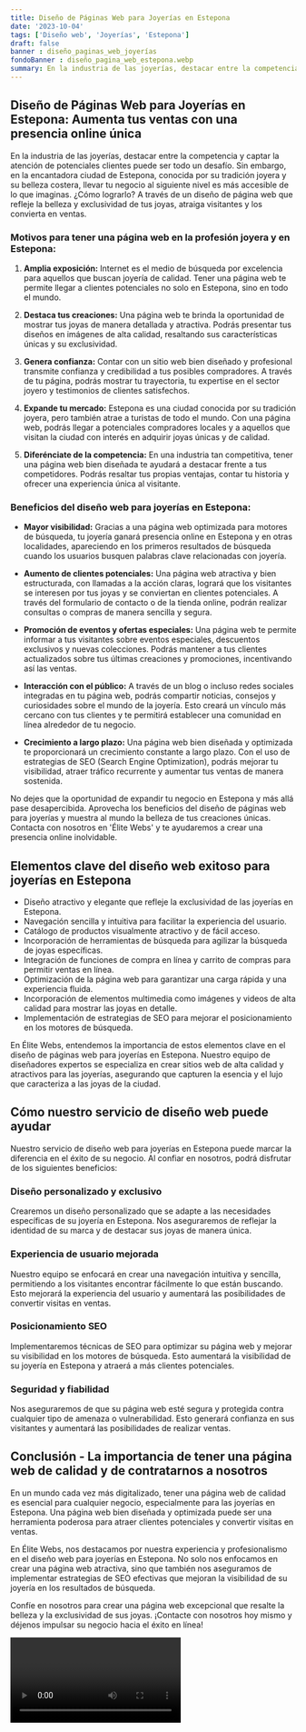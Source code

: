 ```yaml
---
title: Diseño de Páginas Web para Joyerías en Estepona
date: '2023-10-04'
tags: ['Diseño web', 'Joyerías', 'Estepona']
draft: false
banner : diseño_paginas_web_joyerías
fondoBanner : diseño_pagina_web_estepona.webp
summary: En la industria de las joyerías, destacar entre la competencia y captar la atención de potenciales clientes puede ser todo un desafío. Sin embargo, en la encantadora ciudad de Estepona, conocida por su tradición joyera y su belleza costera, llevar tu negocio al siguiente nivel es más accesible de lo que imaginas. ¿Cómo lograrlo? A través de un diseño de página web que refleje la belleza y exclusividad de tus joyas, atraiga visitantes y los convierta en ventas.
---
```


## Diseño de Páginas Web para Joyerías en Estepona: Aumenta tus ventas con una presencia online única

En la industria de las joyerías, destacar entre la competencia y captar la atención de potenciales clientes puede ser todo un desafío. Sin embargo, en la encantadora ciudad de Estepona, conocida por su tradición joyera y su belleza costera, llevar tu negocio al siguiente nivel es más accesible de lo que imaginas. ¿Cómo lograrlo? A través de un diseño de página web que refleje la belleza y exclusividad de tus joyas, atraiga visitantes y los convierta en ventas.

### Motivos para tener una página web en la profesión joyera y en Estepona:

1. **Amplia exposición:** Internet es el medio de búsqueda por excelencia para aquellos que buscan joyería de calidad. Tener una página web te permite llegar a clientes potenciales no solo en Estepona, sino en todo el mundo.

2. **Destaca tus creaciones:** Una página web te brinda la oportunidad de mostrar tus joyas de manera detallada y atractiva. Podrás presentar tus diseños en imágenes de alta calidad, resaltando sus características únicas y su exclusividad.

3. **Genera confianza:** Contar con un sitio web bien diseñado y profesional transmite confianza y credibilidad a tus posibles compradores. A través de tu página, podrás mostrar tu trayectoria, tu expertise en el sector joyero y testimonios de clientes satisfechos.

4. **Expande tu mercado:** Estepona es una ciudad conocida por su tradición joyera, pero también atrae a turistas de todo el mundo. Con una página web, podrás llegar a potenciales compradores locales y a aquellos que visitan la ciudad con interés en adquirir joyas únicas y de calidad.

5. **Diferénciate de la competencia:** En una industria tan competitiva, tener una página web bien diseñada te ayudará a destacar frente a tus competidores. Podrás resaltar tus propias ventajas, contar tu historia y ofrecer una experiencia única al visitante.

### Beneficios del diseño web para joyerías en Estepona:

- **Mayor visibilidad:** Gracias a una página web optimizada para motores de búsqueda, tu joyería ganará presencia online en Estepona y en otras localidades, apareciendo en los primeros resultados de búsqueda cuando los usuarios busquen palabras clave relacionadas con joyería.

- **Aumento de clientes potenciales:** Una página web atractiva y bien estructurada, con llamadas a la acción claras, logrará que los visitantes se interesen por tus joyas y se conviertan en clientes potenciales. A través del formulario de contacto o de la tienda online, podrán realizar consultas o compras de manera sencilla y segura.

- **Promoción de eventos y ofertas especiales:** Una página web te permite informar a tus visitantes sobre eventos especiales, descuentos exclusivos y nuevas colecciones. Podrás mantener a tus clientes actualizados sobre tus últimas creaciones y promociones, incentivando así las ventas.

- **Interacción con el público:** A través de un blog o incluso redes sociales integradas en tu página web, podrás compartir noticias, consejos y curiosidades sobre el mundo de la joyería. Esto creará un vínculo más cercano con tus clientes y te permitirá establecer una comunidad en línea alrededor de tu negocio.

- **Crecimiento a largo plazo:** Una página web bien diseñada y optimizada te proporcionará un crecimiento constante a largo plazo. Con el uso de estrategias de SEO (Search Engine Optimization), podrás mejorar tu visibilidad, atraer tráfico recurrente y aumentar tus ventas de manera sostenida.

No dejes que la oportunidad de expandir tu negocio en Estepona y más allá pase desapercibida. Aprovecha los beneficios del diseño de páginas web para joyerías y muestra al mundo la belleza de tus creaciones únicas. Contacta con nosotros en 'Élite Webs' y te ayudaremos a crear una presencia online inolvidable.

<GifSeo />

<Cta />

## Elementos clave del diseño web exitoso para joyerías en Estepona

- Diseño atractivo y elegante que refleje la exclusividad de las joyerías en Estepona.
- Navegación sencilla y intuitiva para facilitar la experiencia del usuario.
- Catálogo de productos visualmente atractivo y de fácil acceso.
- Incorporación de herramientas de búsqueda para agilizar la búsqueda de joyas específicas.
- Integración de funciones de compra en línea y carrito de compras para permitir ventas en línea.
- Optimización de la página web para garantizar una carga rápida y una experiencia fluida.
- Incorporación de elementos multimedia como imágenes y videos de alta calidad para mostrar las joyas en detalle.
- Implementación de estrategias de SEO para mejorar el posicionamiento en los motores de búsqueda.

En Élite Webs, entendemos la importancia de estos elementos clave en el diseño de páginas web para joyerías en Estepona. Nuestro equipo de diseñadores expertos se especializa en crear sitios web de alta calidad y atractivos para las joyerías, asegurando que capturen la esencia y el lujo que caracteriza a las joyas de la ciudad.

## Cómo nuestro servicio de diseño web puede ayudar

Nuestro servicio de diseño web para joyerías en Estepona puede marcar la diferencia en el éxito de su negocio. Al confiar en nosotros, podrá disfrutar de los siguientes beneficios:

### Diseño personalizado y exclusivo
Crearemos un diseño personalizado que se adapte a las necesidades específicas de su joyería en Estepona. Nos aseguraremos de reflejar la identidad de su marca y de destacar sus joyas de manera única.

### Experiencia de usuario mejorada
Nuestro equipo se enfocará en crear una navegación intuitiva y sencilla, permitiendo a los visitantes encontrar fácilmente lo que están buscando. Esto mejorará la experiencia del usuario y aumentará las posibilidades de convertir visitas en ventas.

### Posicionamiento SEO
Implementaremos técnicas de SEO para optimizar su página web y mejorar su visibilidad en los motores de búsqueda. Esto aumentará la visibilidad de su joyería en Estepona y atraerá a más clientes potenciales.

### Seguridad y fiabilidad
Nos aseguraremos de que su página web esté segura y protegida contra cualquier tipo de amenaza o vulnerabilidad. Esto generará confianza en sus visitantes y aumentará las posibilidades de realizar ventas.

## Conclusión - La importancia de tener una página web de calidad y de contratarnos a nosotros

En un mundo cada vez más digitalizado, tener una página web de calidad es esencial para cualquier negocio, especialmente para las joyerías en Estepona. Una página web bien diseñada y optimizada puede ser una herramienta poderosa para atraer clientes potenciales y convertir visitas en ventas.

En Élite Webs, nos destacamos por nuestra experiencia y profesionalismo en el diseño web para joyerías en Estepona. No solo nos enfocamos en crear una página web atractiva, sino que también nos aseguramos de implementar estrategias de SEO efectivas que mejoran la visibilidad de su joyería en los resultados de búsqueda.

Confíe en nosotros para crear una página web excepcional que resalte la belleza y la exclusividad de sus joyas. ¡Contacte con nosotros hoy mismo y déjenos impulsar su negocio hacia el éxito en línea!

<Video />

<CtaBot job='Joyerías' city='Estepona'/>

<Gmaps query='Estepona+españa+maps' />